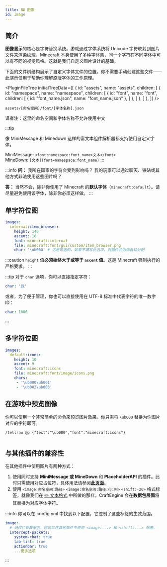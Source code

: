 ```yaml
---
title: 🖼️ 图像
id: image
---
```



## 简介

**图像显示**的核心是字符替换系统。游戏通过字体系统将 Unicode 字符映射到图片文件来渲染纹理。Minecraft 本身使用了多种字体集，同一个字符在不同字体中可以有不同的视觉风格。这就是我们自定义图片设计的基础。

下面的文件树结构展示了自定义字体文件的位置。你不需要手动创建这些文件——此演示仅用于帮助你理解原版字体的工作原理。

<PluginFileTree
  initialTreeData={[
    {
      id: "assets",
      name: "assets",
      children: [
        {
          id: "namespace",
          name: "namespace",
          children: [
            {
              id: "font",
              name: "font",
              children: [
                  {
                    id: "font_name.json",
                    name: "font_name.json"
                  },
              ]
            },
          ]
        },
      ]
    },
  ]}
/>

```
assets/[命名空间]/font/[字体名称].json
```

译者注：这里的命名空间和字体名称不允许使用中文

:::tip

像 MiniMessage 和 Minedown 这样的富文本组件解析器都支持使用自定义字体。

MiniMessage: `<font:namespace:font_name>文本</font>`\
MineDown: `[文本](font=namespace:font_name)`
:::

:::info
**问：** 我所在国家的字符会受到影响吗？
我的玩家可以通过聊天、铁砧或其他方式非法使用这些图片吗？

**答：** 当然不会，除非你使用了 Minecraft 的**默认字体**（`minecraft:default`）。请尽量避免使用该字体，除非你必须这样做。
:::

## 单字符位图

```yaml
images:
  internal:item_browser:
    height: 140
    ascent: 18
    font: minecraft:internal
    file: minecraft:font/gui/custom/item_browser.png
    char: '\ub000' # 这是可选的，如果不填写此选项，则插件会为你自动分配
```

:::caution
`height` 值**必须始终大于或等于 `ascent` 值**。这是 Minecraft 强制执行的严格要求。
:::

:::tip
对于 `char` 选项，你可以直接指定字符：

```yaml
char: '我'
```

或者，为了便于管理，你也可以直接使用在 UTF-8 标准中代表字符的唯一数字 ID：

```yaml
char: 1000
```

:::

## 多字符位图

```yaml
images:
  default:icons:
    height: 10
    ascent: 9
    font: minecraft:icons
    file: minecraft:font/image/icons.png
    chars:
     - '\ub000\ub001'
     - '\ub002\ub003'
```

## 在游戏中预览图像

你可以使用一个非常简单的命令来预览图片效果。你只需将 `\ub000` 替换为你图片对应的字符即可。

```
/tellraw @p {"text":"\ub000","font":"minecraft:icons"}
```

<div style={{textAlign: 'center'}}>
  <img src={require('/img/image_1.png').default} alt="" />
</div>

## 与其他插件的兼容性

在其他插件中使用图片有两种方式：

1. 使用同时支持 **MiniMessage 或 MineDown** 和 **PlaceholderAPI** 的插件。此时只需使用对应占位符，具体用法请参阅[**此页面**](../compatibility/placeholderapi.mdx)。
2. 使用 <Comment text="译者注：这里的命名空间和路径不建议使用中文">`<image:命名空间:路径>` `<image:命名空间:路径:行:列>`</Comment> `<shift:-20>` 格式标签，就像我们在 [✏️ 文本格式](../reference/text_format.mdx) 中所做的那样。CraftEngine 会在**数据包层面**将其替换为对应字体字符。

:::info
你可以在 config.yml 中找到以下配置，它控制了这些标签的生效范围。

```yaml
image:
  # 通过拦截数据包，你可以在其他插件中使用 <image:...> 和 <shift:...> 标签。
  intercept-packets:
    system-chat: true
    tab-list: true
    actionbar: true
    ...更多选项
```
:::
